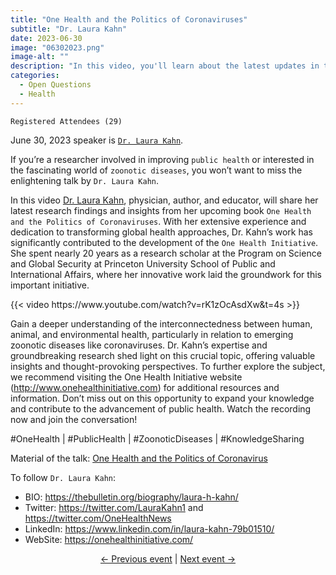 ```yaml
---
title: "One Health and the Politics of Coronaviruses"
subtitle: "Dr. Laura Kahn"
date: 2023-06-30
image: "06302023.png"
image-alt: ""
description: "In this video, you'll learn about the latest updates in the dynamic field of the One Health Initiative."
categories:
  - Open Questions
  - Health
---
```


`Registered Attendees (29)`

June 30, 2023 speaker is [`Dr. Laura Kahn`](https://www.linkedin.com/in/laura-kahn-79b01510/).

If you're a researcher involved in improving `public health` or interested in the fascinating world of `zoonotic diseases`, you won't want to miss the enlightening talk by `Dr. Laura Kahn`.

In this video [Dr. Laura Kahn](https://twitter.com/LauraKahn1), physician, author, and educator, will share her latest research findings and insights from her upcoming book `One Health and the Politics of Coronaviruses`. With her extensive experience and dedication to transforming global health approaches, Dr. Kahn's work has significantly contributed to the development of the `One Health Initiative`. She spent nearly 20 years as a research scholar at the Program on Science and Global Security at Princeton University School of Public and International Affairs, where her innovative work laid the groundwork for this important initiative.

{{< video https://www.youtube.com/watch?v=rK1zOcAsdXw&t=4s >}}

Gain a deeper understanding of the interconnectedness between human, animal, and environmental health, particularly in relation to emerging zoonotic diseases like coronaviruses. Dr. Kahn's expertise and groundbreaking research shed light on this crucial topic, offering valuable insights and thought-provoking perspectives. To further explore the subject, we recommend visiting the One Health Initiative website (<http://www.onehealthinitiative.com>) for additional resources and information. Don't miss out on this opportunity to expand your knowledge and contribute to the advancement of public health. Watch the recording now and join the conversation!

#OneHealth \| #PublicHealth \| #ZoonoticDiseases \| #KnowledgeSharing

Material of the talk: [One Health and the Politics of Coronavirus](https://github.com/rladies/meetup-presentations_rome/blob/main/events/2023/intro_presentation/material/KAHN_RLadies_06_30_2023.pdf)

To follow `Dr. Laura Kahn`:

-   BIO: <https://thebulletin.org/biography/laura-h-kahn/>
-   Twitter: <https://twitter.com/LauraKahn1> and <https://twitter.com/OneHealthNews>
-   LinkedIn: <https://www.linkedin.com/in/laura-kahn-79b01510/>
-   WebSite: <https://onehealthinitiative.com/>

<center>[← Previous event](/talks/2023/meetup/06122023/index.qmd) | [Next event →](/talks/2023/meetup/07272023/index.qmd)</center>
